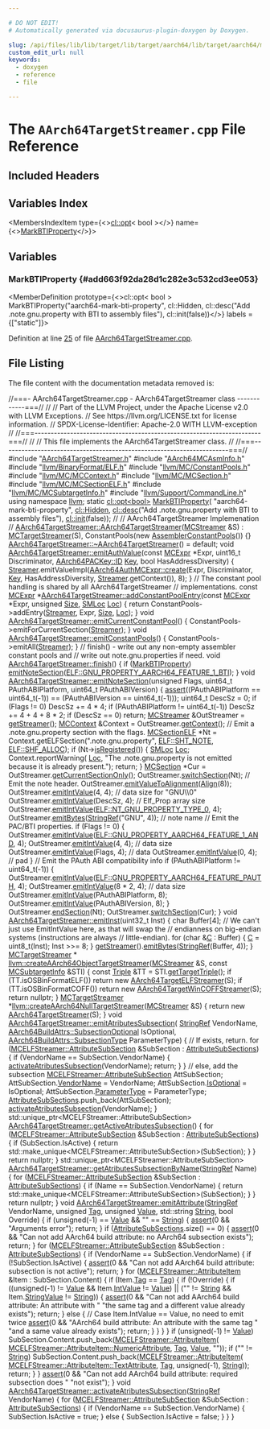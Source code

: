```yaml
---

# DO NOT EDIT!
# Automatically generated via docusaurus-plugin-doxygen by Doxygen.

slug: /api/files/lib/lib/target/lib/target/aarch64/lib/target/aarch64/mctargetdesc/aarch64targetstreamer-cpp
custom_edit_url: null
keywords:
  - doxygen
  - reference
  - file

---
```





# The `AArch64TargetStreamer.cpp` File Reference

<DoxygenPage pluginConfig={pluginConfig}>



## Included Headers

<IncludesList>
<IncludesListItem
  filePath="AArch64TargetStreamer.h"
  permalink="/docs/api/files/lib/lib/target/lib/target/aarch64/lib/target/aarch64/mctargetdesc/aarch64targetstreamer-h"
  isLocal="true" />
<IncludesListItem
  filePath="AArch64MCAsmInfo.h"
  permalink="/docs/api/files/lib/lib/target/lib/target/aarch64/lib/target/aarch64/mctargetdesc/aarch64mcasminfo-h"
  isLocal="true" />
<IncludesListItem
  filePath="llvm/BinaryFormat/ELF.h"
  permalink="/docs/api/files/include/include/llvm/include/llvm/binaryformat/elf-h"
  isLocal="true" />
<IncludesListItem
  filePath="llvm/MC/ConstantPools.h"
  permalink="/docs/api/files/include/include/llvm/include/llvm/mc/constantpools-h"
  isLocal="true" />
<IncludesListItem
  filePath="llvm/MC/MCContext.h"
  permalink="/docs/api/files/include/include/llvm/include/llvm/mc/mccontext-h"
  isLocal="true" />
<IncludesListItem
  filePath="llvm/MC/MCSection.h"
  permalink="/docs/api/files/include/include/llvm/include/llvm/mc/mcsection-h"
  isLocal="true" />
<IncludesListItem
  filePath="llvm/MC/MCSectionELF.h"
  permalink="/docs/api/files/include/include/llvm/include/llvm/mc/mcsectionelf-h"
  isLocal="true" />
<IncludesListItem
  filePath="llvm/MC/MCSubtargetInfo.h"
  permalink="/docs/api/files/include/include/llvm/include/llvm/mc/mcsubtargetinfo-h"
  isLocal="true" />
<IncludesListItem
  filePath="llvm/Support/CommandLine.h"
  permalink="/docs/api/files/include/include/llvm/include/llvm/support/commandline-h"
  isLocal="true" />
</IncludesList>

## Variables Index

<MembersIndex>

<MembersIndexItem
  type={<><a href="/docs/api/classes/llvm/cl/opt">cl::opt</a>&lt; bool &gt;</>}
  name={<><a href="#add663f92da28d1c282e3c532cd3ee053">MarkBTIProperty</a></>}>
</MembersIndexItem>

</MembersIndex>


<SectionDefinition>

## Variables

### MarkBTIProperty {#add663f92da28d1c282e3c532cd3ee053}

<MemberDefinition
  prototype={<>cl::opt&lt; bool &gt; MarkBTIProperty(&quot;aarch64-mark-bti-property&quot;, cl::Hidden, cl::desc(&quot;Add .note.gnu.property with BTI to assembly files&quot;), cl::init(false))</>}
  labels = {["static"]}>

Definition at line <a href="#l00025">25</a> of file <a href="/docs/api/files/lib/lib/target/lib/target/aarch64/lib/target/aarch64/mctargetdesc/aarch64targetstreamer-cpp">AArch64TargetStreamer.cpp</a>.
</MemberDefinition>

</SectionDefinition>

## File Listing

The file content with the documentation metadata removed is:

<ProgramListing>

<Link id="l00001" /><CodeLine lineNumber="1"><span class="doxyHighlightComment">//===- AArch64TargetStreamer.cpp - AArch64TargetStreamer class ------------===//</span></CodeLine>
<Link id="l00002" /><CodeLine lineNumber="2"><span class="doxyHighlightComment">//</span></CodeLine>
<Link id="l00003" /><CodeLine lineNumber="3"><span class="doxyHighlightComment">// Part of the LLVM Project, under the Apache License v2.0 with LLVM Exceptions.</span></CodeLine>
<Link id="l00004" /><CodeLine lineNumber="4"><span class="doxyHighlightComment">// See https://llvm.org/LICENSE.txt for license information.</span></CodeLine>
<Link id="l00005" /><CodeLine lineNumber="5"><span class="doxyHighlightComment">// SPDX-License-Identifier: Apache-2.0 WITH LLVM-exception</span></CodeLine>
<Link id="l00006" /><CodeLine lineNumber="6"><span class="doxyHighlightComment">//</span></CodeLine>
<Link id="l00007" /><CodeLine lineNumber="7"><span class="doxyHighlightComment">//===----------------------------------------------------------------------===//</span></CodeLine>
<Link id="l00008" /><CodeLine lineNumber="8"><span class="doxyHighlightComment">//</span></CodeLine>
<Link id="l00009" /><CodeLine lineNumber="9"><span class="doxyHighlightComment">// This file implements the AArch64TargetStreamer class.</span></CodeLine>
<Link id="l00010" /><CodeLine lineNumber="10"><span class="doxyHighlightComment">//</span></CodeLine>
<Link id="l00011" /><CodeLine lineNumber="11"><span class="doxyHighlightComment">//===----------------------------------------------------------------------===//</span></CodeLine>
<Link id="l00012" /><CodeLine lineNumber="12"></CodeLine>
<Link id="l00013" /><CodeLine lineNumber="13"><span class="doxyHighlightPreprocessor">#include &quot;<a href="/docs/api/files/lib/lib/target/lib/target/aarch64/lib/target/aarch64/mctargetdesc/aarch64targetstreamer-h">AArch64TargetStreamer.h</a>&quot;</span></CodeLine>
<Link id="l00014" /><CodeLine lineNumber="14"><span class="doxyHighlightPreprocessor">#include &quot;<a href="/docs/api/files/lib/lib/target/lib/target/aarch64/lib/target/aarch64/mctargetdesc/aarch64mcasminfo-h">AArch64MCAsmInfo.h</a>&quot;</span></CodeLine>
<Link id="l00015" /><CodeLine lineNumber="15"><span class="doxyHighlightPreprocessor">#include &quot;<a href="/docs/api/files/include/include/llvm/include/llvm/binaryformat/elf-h">llvm/BinaryFormat/ELF.h</a>&quot;</span></CodeLine>
<Link id="l00016" /><CodeLine lineNumber="16"><span class="doxyHighlightPreprocessor">#include &quot;<a href="/docs/api/files/include/include/llvm/include/llvm/mc/constantpools-h">llvm/MC/ConstantPools.h</a>&quot;</span></CodeLine>
<Link id="l00017" /><CodeLine lineNumber="17"><span class="doxyHighlightPreprocessor">#include &quot;<a href="/docs/api/files/include/include/llvm/include/llvm/mc/mccontext-h">llvm/MC/MCContext.h</a>&quot;</span></CodeLine>
<Link id="l00018" /><CodeLine lineNumber="18"><span class="doxyHighlightPreprocessor">#include &quot;<a href="/docs/api/files/include/include/llvm/include/llvm/mc/mcsection-h">llvm/MC/MCSection.h</a>&quot;</span></CodeLine>
<Link id="l00019" /><CodeLine lineNumber="19"><span class="doxyHighlightPreprocessor">#include &quot;<a href="/docs/api/files/include/include/llvm/include/llvm/mc/mcsectionelf-h">llvm/MC/MCSectionELF.h</a>&quot;</span></CodeLine>
<Link id="l00020" /><CodeLine lineNumber="20"><span class="doxyHighlightPreprocessor">#include &quot;<a href="/docs/api/files/include/include/llvm/include/llvm/mc/mcsubtargetinfo-h">llvm/MC/MCSubtargetInfo.h</a>&quot;</span></CodeLine>
<Link id="l00021" /><CodeLine lineNumber="21"><span class="doxyHighlightPreprocessor">#include &quot;<a href="/docs/api/files/include/include/llvm/include/llvm/support/commandline-h">llvm/Support/CommandLine.h</a>&quot;</span></CodeLine>
<Link id="l00022" /><CodeLine lineNumber="22"></CodeLine>
<Link id="l00023" /><CodeLine lineNumber="23"><span class="doxyHighlightKeyword">using namespace </span><span class="doxyHighlight"><a href="/docs/api/namespaces/llvm">llvm</a>;</span></CodeLine>
<Link id="l00024" /><CodeLine lineNumber="24"></CodeLine>
<Link id="l00025" /><CodeLine lineNumber="25" lineLink="#add663f92da28d1c282e3c532cd3ee053"><span class="doxyHighlightKeyword">static</span><span class="doxyHighlight"> <a href="/docs/api/classes/llvm/cl/opt">cl::opt&lt;bool&gt;</a> <a href="#add663f92da28d1c282e3c532cd3ee053">MarkBTIProperty</a>(</span></CodeLine>
<Link id="l00026" /><CodeLine lineNumber="26"><span class="doxyHighlight">    </span><span class="doxyHighlightStringLiteral">&quot;aarch64-mark-bti-property&quot;</span><span class="doxyHighlight">, <a href="/docs/api/namespaces/llvm/cl/#a68075925a54790e71ca790e1d4f21a40a263ac008d8d31f13ce460395fc4cf7e6">cl::Hidden</a>,</span></CodeLine>
<Link id="l00027" /><CodeLine lineNumber="27"><span class="doxyHighlight">    <a href="/docs/api/structs/llvm/cl/desc">cl::desc</a>(</span><span class="doxyHighlightStringLiteral">&quot;Add .note.gnu.property with BTI to assembly files&quot;</span><span class="doxyHighlight">),</span></CodeLine>
<Link id="l00028" /><CodeLine lineNumber="28"><span class="doxyHighlight">    <a href="/docs/api/namespaces/llvm/cl/#ac12e6a8f3a1b511f0dee2ed6de0ae806">cl::init</a>(</span><span class="doxyHighlightKeyword">false</span><span class="doxyHighlight">));</span></CodeLine>
<Link id="l00029" /><CodeLine lineNumber="29"></CodeLine>
<Link id="l00030" /><CodeLine lineNumber="30"><span class="doxyHighlightComment">//</span></CodeLine>
<Link id="l00031" /><CodeLine lineNumber="31"><span class="doxyHighlightComment">// AArch64TargetStreamer Implemenation</span></CodeLine>
<Link id="l00032" /><CodeLine lineNumber="32"><span class="doxyHighlightComment">//</span></CodeLine>
<Link id="l00033" /><CodeLine lineNumber="33" lineLink="/docs/api/classes/llvm/aarch64targetstreamer/#a268054839d0309488a8325a43a27b95c"><span class="doxyHighlight"><a href="/docs/api/classes/llvm/aarch64targetstreamer/#a268054839d0309488a8325a43a27b95c">AArch64TargetStreamer::AArch64TargetStreamer</a>(<a href="/docs/api/classes/llvm/mcstreamer">MCStreamer</a> &amp;S)</span></CodeLine>
<Link id="l00034" /><CodeLine lineNumber="34"><span class="doxyHighlight">    : <a href="/docs/api/classes/llvm/mctargetstreamer/#acfff4f9a518231ee043200a694fcbafa">MCTargetStreamer</a>(S), ConstantPools(new <a href="/docs/api/classes/llvm/assemblerconstantpools">AssemblerConstantPools</a>()) &#123;&#125;</span></CodeLine>
<Link id="l00035" /><CodeLine lineNumber="35"></CodeLine>
<Link id="l00036" /><CodeLine lineNumber="36"><span class="doxyHighlight"><a href="/docs/api/classes/llvm/aarch64targetstreamer/#a9e6e92ece240d4746c20a33600965855">AArch64TargetStreamer::~AArch64TargetStreamer</a>() = </span><span class="doxyHighlightKeywordFlow">default</span><span class="doxyHighlight">;</span></CodeLine>
<Link id="l00037" /><CodeLine lineNumber="37"></CodeLine>
<Link id="l00038" /><CodeLine lineNumber="38" lineLink="/docs/api/classes/llvm/aarch64targetstreamer/#ae2d89b3c16013b39b4d5692450196996"><span class="doxyHighlightKeywordType">void</span><span class="doxyHighlight"> <a href="/docs/api/classes/llvm/aarch64targetstreamer/#ae2d89b3c16013b39b4d5692450196996">AArch64TargetStreamer::emitAuthValue</a>(</span><span class="doxyHighlightKeyword">const</span><span class="doxyHighlight"> <a href="/docs/api/classes/llvm/mcexpr">MCExpr</a> &#42;Expr,</span></CodeLine>
<Link id="l00039" /><CodeLine lineNumber="39"><span class="doxyHighlight">                                          uint16&#95;t Discriminator,</span></CodeLine>
<Link id="l00040" /><CodeLine lineNumber="40"><span class="doxyHighlight">                                          <a href="/docs/api/namespaces/llvm/aarch64packey/#abf4394f452bde3f544999858d71e4b46">AArch64PACKey::ID</a> <a href="/docs/api/namespaces/llvm/#a98c6256d0644613c6b5b3e2ef06ef5ce">Key</a>,</span></CodeLine>
<Link id="l00041" /><CodeLine lineNumber="41"><span class="doxyHighlight">                                          </span><span class="doxyHighlightKeywordType">bool</span><span class="doxyHighlight"> HasAddressDiversity) &#123;</span></CodeLine>
<Link id="l00042" /><CodeLine lineNumber="42"><span class="doxyHighlight">  <a href="/docs/api/classes/llvm/mctargetstreamer/#ac5c639960b526c507f505f9e3ebb915d">Streamer</a>.emitValueImpl(<a href="/docs/api/classes/llvm/aarch64authmcexpr/#a59ab715efa8fa45d1299021a831eb619">AArch64AuthMCExpr::create</a>(Expr, Discriminator, <a href="/docs/api/namespaces/llvm/#a98c6256d0644613c6b5b3e2ef06ef5ce">Key</a>,</span></CodeLine>
<Link id="l00043" /><CodeLine lineNumber="43"><span class="doxyHighlight">                                                   HasAddressDiversity,</span></CodeLine>
<Link id="l00044" /><CodeLine lineNumber="44"><span class="doxyHighlight">                                                   <a href="/docs/api/classes/llvm/mctargetstreamer/#ac5c639960b526c507f505f9e3ebb915d">Streamer</a>.getContext()),</span></CodeLine>
<Link id="l00045" /><CodeLine lineNumber="45"><span class="doxyHighlight">                         8);</span></CodeLine>
<Link id="l00046" /><CodeLine lineNumber="46"><span class="doxyHighlight">&#125;</span></CodeLine>
<Link id="l00047" /><CodeLine lineNumber="47"></CodeLine>
<Link id="l00048" /><CodeLine lineNumber="48"><span class="doxyHighlightComment">// The constant pool handling is shared by all AArch64TargetStreamer</span></CodeLine>
<Link id="l00049" /><CodeLine lineNumber="49"><span class="doxyHighlightComment">// implementations.</span></CodeLine>
<Link id="l00050" /><CodeLine lineNumber="50" lineLink="/docs/api/classes/llvm/aarch64targetstreamer/#a99d6dc8a3a0d1c481a36798bc7ed6552"><span class="doxyHighlightKeyword">const</span><span class="doxyHighlight"> <a href="/docs/api/classes/llvm/mcexpr">MCExpr</a> &#42;<a href="/docs/api/classes/llvm/aarch64targetstreamer/#a99d6dc8a3a0d1c481a36798bc7ed6552">AArch64TargetStreamer::addConstantPoolEntry</a>(</span><span class="doxyHighlightKeyword">const</span><span class="doxyHighlight"> <a href="/docs/api/classes/llvm/mcexpr">MCExpr</a> &#42;Expr,</span></CodeLine>
<Link id="l00051" /><CodeLine lineNumber="51"><span class="doxyHighlight">                                                          </span><span class="doxyHighlightKeywordType">unsigned</span><span class="doxyHighlight"> <a href="/docs/api/files/lib/lib/analysis/inlineorder-cpp/#a7ee6f0cb51c3b9056199e9a0001fe8c3a6f6cb72d544962fa333e2e34ce64f719">Size</a>,</span></CodeLine>
<Link id="l00052" /><CodeLine lineNumber="52"><span class="doxyHighlight">                                                          <a href="/docs/api/classes/llvm/smloc">SMLoc</a> <a href="/docs/api/namespaces/llvm/loc">Loc</a>) &#123;</span></CodeLine>
<Link id="l00053" /><CodeLine lineNumber="53"><span class="doxyHighlight">  </span><span class="doxyHighlightKeywordFlow">return</span><span class="doxyHighlight"> ConstantPools-&gt;addEntry(<a href="/docs/api/classes/llvm/mctargetstreamer/#ac5c639960b526c507f505f9e3ebb915d">Streamer</a>, Expr, <a href="/docs/api/files/lib/lib/analysis/inlineorder-cpp/#a7ee6f0cb51c3b9056199e9a0001fe8c3a6f6cb72d544962fa333e2e34ce64f719">Size</a>, <a href="/docs/api/namespaces/llvm/loc">Loc</a>);</span></CodeLine>
<Link id="l00054" /><CodeLine lineNumber="54"><span class="doxyHighlight">&#125;</span></CodeLine>
<Link id="l00055" /><CodeLine lineNumber="55"></CodeLine>
<Link id="l00056" /><CodeLine lineNumber="56" lineLink="/docs/api/classes/llvm/aarch64targetstreamer/#af7ff9c1ada025ebbd4fff2595a7a1ef4"><span class="doxyHighlightKeywordType">void</span><span class="doxyHighlight"> <a href="/docs/api/classes/llvm/aarch64targetstreamer/#af7ff9c1ada025ebbd4fff2595a7a1ef4">AArch64TargetStreamer::emitCurrentConstantPool</a>() &#123;</span></CodeLine>
<Link id="l00057" /><CodeLine lineNumber="57"><span class="doxyHighlight">  ConstantPools-&gt;emitForCurrentSection(<a href="/docs/api/classes/llvm/mctargetstreamer/#ac5c639960b526c507f505f9e3ebb915d">Streamer</a>);</span></CodeLine>
<Link id="l00058" /><CodeLine lineNumber="58"><span class="doxyHighlight">&#125;</span></CodeLine>
<Link id="l00059" /><CodeLine lineNumber="59"></CodeLine>
<Link id="l00060" /><CodeLine lineNumber="60" lineLink="/docs/api/classes/llvm/aarch64targetstreamer/#a8e54539d02702690bae11cf481681d23"><span class="doxyHighlightKeywordType">void</span><span class="doxyHighlight"> <a href="/docs/api/classes/llvm/aarch64targetstreamer/#a8e54539d02702690bae11cf481681d23">AArch64TargetStreamer::emitConstantPools</a>() &#123;</span></CodeLine>
<Link id="l00061" /><CodeLine lineNumber="61"><span class="doxyHighlight">  ConstantPools-&gt;emitAll(<a href="/docs/api/classes/llvm/mctargetstreamer/#ac5c639960b526c507f505f9e3ebb915d">Streamer</a>);</span></CodeLine>
<Link id="l00062" /><CodeLine lineNumber="62"><span class="doxyHighlight">&#125;</span></CodeLine>
<Link id="l00063" /><CodeLine lineNumber="63"></CodeLine>
<Link id="l00064" /><CodeLine lineNumber="64"><span class="doxyHighlightComment">// finish() - write out any non-empty assembler constant pools and</span></CodeLine>
<Link id="l00065" /><CodeLine lineNumber="65"><span class="doxyHighlightComment">//   write out note.gnu.properties if need.</span></CodeLine>
<Link id="l00066" /><CodeLine lineNumber="66" lineLink="/docs/api/classes/llvm/aarch64targetstreamer/#a72136084e4e099303531867db0abf611"><span class="doxyHighlightKeywordType">void</span><span class="doxyHighlight"> <a href="/docs/api/classes/llvm/aarch64targetstreamer/#a72136084e4e099303531867db0abf611">AArch64TargetStreamer::finish</a>() &#123;</span></CodeLine>
<Link id="l00067" /><CodeLine lineNumber="67"><span class="doxyHighlight">  </span><span class="doxyHighlightKeywordFlow">if</span><span class="doxyHighlight"> (<a href="#add663f92da28d1c282e3c532cd3ee053">MarkBTIProperty</a>)</span></CodeLine>
<Link id="l00068" /><CodeLine lineNumber="68"><span class="doxyHighlight">    <a href="/docs/api/classes/llvm/aarch64targetstreamer/#ad8a1ae695b98f49601a5986f612da526">emitNoteSection</a>(<a href="/docs/api/namespaces/llvm/elf/#ad7c1a423dcb8902227d283ae557d796daaee4b4612443a368a6cde0ce5290e63e">ELF::GNU&#95;PROPERTY&#95;AARCH64&#95;FEATURE&#95;1&#95;BTI</a>);</span></CodeLine>
<Link id="l00069" /><CodeLine lineNumber="69"><span class="doxyHighlight">&#125;</span></CodeLine>
<Link id="l00070" /><CodeLine lineNumber="70"></CodeLine>
<Link id="l00071" /><CodeLine lineNumber="71" lineLink="/docs/api/classes/llvm/aarch64targetstreamer/#ad8a1ae695b98f49601a5986f612da526"><span class="doxyHighlightKeywordType">void</span><span class="doxyHighlight"> <a href="/docs/api/classes/llvm/aarch64targetstreamer/#ad8a1ae695b98f49601a5986f612da526">AArch64TargetStreamer::emitNoteSection</a>(</span><span class="doxyHighlightKeywordType">unsigned</span><span class="doxyHighlight"> Flags,</span></CodeLine>
<Link id="l00072" /><CodeLine lineNumber="72"><span class="doxyHighlight">                                            uint64&#95;t PAuthABIPlatform,</span></CodeLine>
<Link id="l00073" /><CodeLine lineNumber="73"><span class="doxyHighlight">                                            uint64&#95;t PAuthABIVersion) &#123;</span></CodeLine>
<Link id="l00074" /><CodeLine lineNumber="74"><span class="doxyHighlight">  <a href="/docs/api/files/lib/lib/target/lib/target/amdgpu/silowercontrolflow-cpp/#a4868c5d81c5ccc98c47aeab6244346a0">assert</a>((PAuthABIPlatform == uint64&#95;t(-1)) ==</span></CodeLine>
<Link id="l00075" /><CodeLine lineNumber="75"><span class="doxyHighlight">         (PAuthABIVersion == uint64&#95;t(-1)));</span></CodeLine>
<Link id="l00076" /><CodeLine lineNumber="76"><span class="doxyHighlight">  uint64&#95;t DescSz = 0;</span></CodeLine>
<Link id="l00077" /><CodeLine lineNumber="77"><span class="doxyHighlight">  </span><span class="doxyHighlightKeywordFlow">if</span><span class="doxyHighlight"> (Flags != 0)</span></CodeLine>
<Link id="l00078" /><CodeLine lineNumber="78"><span class="doxyHighlight">    DescSz += 4 &#42; 4;</span></CodeLine>
<Link id="l00079" /><CodeLine lineNumber="79"><span class="doxyHighlight">  </span><span class="doxyHighlightKeywordFlow">if</span><span class="doxyHighlight"> (PAuthABIPlatform != uint64&#95;t(-1))</span></CodeLine>
<Link id="l00080" /><CodeLine lineNumber="80"><span class="doxyHighlight">    DescSz += 4 + 4 + 8 &#42; 2;</span></CodeLine>
<Link id="l00081" /><CodeLine lineNumber="81"><span class="doxyHighlight">  </span><span class="doxyHighlightKeywordFlow">if</span><span class="doxyHighlight"> (DescSz == 0)</span></CodeLine>
<Link id="l00082" /><CodeLine lineNumber="82"><span class="doxyHighlight">    </span><span class="doxyHighlightKeywordFlow">return</span><span class="doxyHighlight">;</span></CodeLine>
<Link id="l00083" /><CodeLine lineNumber="83"></CodeLine>
<Link id="l00084" /><CodeLine lineNumber="84"><span class="doxyHighlight">  <a href="/docs/api/classes/llvm/mcstreamer">MCStreamer</a> &amp;OutStreamer = <a href="/docs/api/classes/llvm/mctargetstreamer/#aae0550266742eb14bea527b1e6f6300a">getStreamer</a>();</span></CodeLine>
<Link id="l00085" /><CodeLine lineNumber="85"><span class="doxyHighlight">  <a href="/docs/api/classes/llvm/mccontext">MCContext</a> &amp;Context = OutStreamer.<a href="/docs/api/classes/llvm/mcstreamer/#a61c979932b890df773ce75013b76708b">getContext</a>();</span></CodeLine>
<Link id="l00086" /><CodeLine lineNumber="86"><span class="doxyHighlight">  </span><span class="doxyHighlightComment">// Emit a .note.gnu.property section with the flags.</span></CodeLine>
<Link id="l00087" /><CodeLine lineNumber="87"><span class="doxyHighlight">  <a href="/docs/api/classes/llvm/mcsectionelf">MCSectionELF</a> &#42;Nt = Context.getELFSection(</span><span class="doxyHighlightStringLiteral">&quot;.note.gnu.property&quot;</span><span class="doxyHighlight">, <a href="/docs/api/namespaces/llvm/elf/#ab23570002b1ab10a685e8f349da3ddbcad8d748e7ddd6a4fa31b32710bdd5aae2">ELF::SHT&#95;NOTE</a>,</span></CodeLine>
<Link id="l00088" /><CodeLine lineNumber="88"><span class="doxyHighlight">                                           <a href="/docs/api/namespaces/llvm/elf/#a5def04786ab543821414e3d5f609e015a5da6bc7c194a345891a15fa856f0ec7c">ELF::SHF&#95;ALLOC</a>);</span></CodeLine>
<Link id="l00089" /><CodeLine lineNumber="89"><span class="doxyHighlight">  </span><span class="doxyHighlightKeywordFlow">if</span><span class="doxyHighlight"> (Nt-&gt;<a href="/docs/api/classes/llvm/mcsection/#a5db3ab7dc50b1dd4b70bf8a9ee4ed00c">isRegistered</a>()) &#123;</span></CodeLine>
<Link id="l00090" /><CodeLine lineNumber="90"><span class="doxyHighlight">    <a href="/docs/api/classes/llvm/smloc">SMLoc</a> <a href="/docs/api/namespaces/llvm/loc">Loc</a>;</span></CodeLine>
<Link id="l00091" /><CodeLine lineNumber="91"><span class="doxyHighlight">    Context.reportWarning(</span></CodeLine>
<Link id="l00092" /><CodeLine lineNumber="92"><span class="doxyHighlight">        <a href="/docs/api/namespaces/llvm/loc">Loc</a>,</span></CodeLine>
<Link id="l00093" /><CodeLine lineNumber="93"><span class="doxyHighlight">        </span><span class="doxyHighlightStringLiteral">&quot;The .note.gnu.property is not emitted because it is already present.&quot;</span><span class="doxyHighlight">);</span></CodeLine>
<Link id="l00094" /><CodeLine lineNumber="94"><span class="doxyHighlight">    </span><span class="doxyHighlightKeywordFlow">return</span><span class="doxyHighlight">;</span></CodeLine>
<Link id="l00095" /><CodeLine lineNumber="95"><span class="doxyHighlight">  &#125;</span></CodeLine>
<Link id="l00096" /><CodeLine lineNumber="96"><span class="doxyHighlight">  <a href="/docs/api/classes/llvm/mcsection">MCSection</a> &#42;Cur = OutStreamer.<a href="/docs/api/classes/llvm/mcstreamer/#ae1b3cf074436ef5b527071540e13bd58">getCurrentSectionOnly</a>();</span></CodeLine>
<Link id="l00097" /><CodeLine lineNumber="97"><span class="doxyHighlight">  OutStreamer.<a href="/docs/api/classes/llvm/mcstreamer/#ac4f84451dc4abc997c960d484953b1d2">switchSection</a>(Nt);</span></CodeLine>
<Link id="l00098" /><CodeLine lineNumber="98"></CodeLine>
<Link id="l00099" /><CodeLine lineNumber="99"><span class="doxyHighlight">  </span><span class="doxyHighlightComment">// Emit the note header.</span></CodeLine>
<Link id="l00100" /><CodeLine lineNumber="100"><span class="doxyHighlight">  OutStreamer.<a href="/docs/api/classes/llvm/mcstreamer/#a9488c32df3cb8819f6a07f8c88d72c66">emitValueToAlignment</a>(<a href="/docs/api/structs/llvm/align">Align</a>(8));</span></CodeLine>
<Link id="l00101" /><CodeLine lineNumber="101"><span class="doxyHighlight">  OutStreamer.<a href="/docs/api/classes/llvm/mcstreamer/#a971830cc1546210be8cc86fa568be8d0">emitIntValue</a>(4, 4);     </span><span class="doxyHighlightComment">// data size for &quot;GNU\\0&quot;</span></CodeLine>
<Link id="l00102" /><CodeLine lineNumber="102"><span class="doxyHighlight">  OutStreamer.<a href="/docs/api/classes/llvm/mcstreamer/#a971830cc1546210be8cc86fa568be8d0">emitIntValue</a>(DescSz, 4); </span><span class="doxyHighlightComment">// Elf&#95;Prop array size</span></CodeLine>
<Link id="l00103" /><CodeLine lineNumber="103"><span class="doxyHighlight">  OutStreamer.<a href="/docs/api/classes/llvm/mcstreamer/#a971830cc1546210be8cc86fa568be8d0">emitIntValue</a>(<a href="/docs/api/namespaces/llvm/elf/#a79320031de0b079ee540d7803af8ff07ab6b1424831651d4a833cec7bf0808665">ELF::NT&#95;GNU&#95;PROPERTY&#95;TYPE&#95;0</a>, 4);</span></CodeLine>
<Link id="l00104" /><CodeLine lineNumber="104"><span class="doxyHighlight">  OutStreamer.<a href="/docs/api/classes/llvm/mcstreamer/#af94e84eca402017c9ce57b7b4c4104e3">emitBytes</a>(<a href="/docs/api/classes/llvm/stringref">StringRef</a>(</span><span class="doxyHighlightStringLiteral">&quot;GNU&quot;</span><span class="doxyHighlight">, 4)); </span><span class="doxyHighlightComment">// note name</span></CodeLine>
<Link id="l00105" /><CodeLine lineNumber="105"></CodeLine>
<Link id="l00106" /><CodeLine lineNumber="106"><span class="doxyHighlight">  </span><span class="doxyHighlightComment">// Emit the PAC/BTI properties.</span></CodeLine>
<Link id="l00107" /><CodeLine lineNumber="107"><span class="doxyHighlight">  </span><span class="doxyHighlightKeywordFlow">if</span><span class="doxyHighlight"> (Flags != 0) &#123;</span></CodeLine>
<Link id="l00108" /><CodeLine lineNumber="108"><span class="doxyHighlight">    OutStreamer.<a href="/docs/api/classes/llvm/mcstreamer/#a971830cc1546210be8cc86fa568be8d0">emitIntValue</a>(<a href="/docs/api/namespaces/llvm/elf/#a857f62b5bf59e2cca47aa610e129ff91afb634750dd52fc551e8513cc498c59c9">ELF::GNU&#95;PROPERTY&#95;AARCH64&#95;FEATURE&#95;1&#95;AND</a>, 4);</span></CodeLine>
<Link id="l00109" /><CodeLine lineNumber="109"><span class="doxyHighlight">    OutStreamer.<a href="/docs/api/classes/llvm/mcstreamer/#a971830cc1546210be8cc86fa568be8d0">emitIntValue</a>(4, 4);     </span><span class="doxyHighlightComment">// data size</span></CodeLine>
<Link id="l00110" /><CodeLine lineNumber="110"><span class="doxyHighlight">    OutStreamer.<a href="/docs/api/classes/llvm/mcstreamer/#a971830cc1546210be8cc86fa568be8d0">emitIntValue</a>(Flags, 4); </span><span class="doxyHighlightComment">// data</span></CodeLine>
<Link id="l00111" /><CodeLine lineNumber="111"><span class="doxyHighlight">    OutStreamer.<a href="/docs/api/classes/llvm/mcstreamer/#a971830cc1546210be8cc86fa568be8d0">emitIntValue</a>(0, 4);     </span><span class="doxyHighlightComment">// pad</span></CodeLine>
<Link id="l00112" /><CodeLine lineNumber="112"><span class="doxyHighlight">  &#125;</span></CodeLine>
<Link id="l00113" /><CodeLine lineNumber="113"></CodeLine>
<Link id="l00114" /><CodeLine lineNumber="114"><span class="doxyHighlight">  </span><span class="doxyHighlightComment">// Emit the PAuth ABI compatibility info</span></CodeLine>
<Link id="l00115" /><CodeLine lineNumber="115"><span class="doxyHighlight">  </span><span class="doxyHighlightKeywordFlow">if</span><span class="doxyHighlight"> (PAuthABIPlatform != uint64&#95;t(-1)) &#123;</span></CodeLine>
<Link id="l00116" /><CodeLine lineNumber="116"><span class="doxyHighlight">    OutStreamer.<a href="/docs/api/classes/llvm/mcstreamer/#a971830cc1546210be8cc86fa568be8d0">emitIntValue</a>(<a href="/docs/api/namespaces/llvm/elf/#a857f62b5bf59e2cca47aa610e129ff91ac8965e6af9e6b6136dd6928505d4f3b7">ELF::GNU&#95;PROPERTY&#95;AARCH64&#95;FEATURE&#95;PAUTH</a>, 4);</span></CodeLine>
<Link id="l00117" /><CodeLine lineNumber="117"><span class="doxyHighlight">    OutStreamer.<a href="/docs/api/classes/llvm/mcstreamer/#a971830cc1546210be8cc86fa568be8d0">emitIntValue</a>(8 &#42; 2, 4); </span><span class="doxyHighlightComment">// data size</span></CodeLine>
<Link id="l00118" /><CodeLine lineNumber="118"><span class="doxyHighlight">    OutStreamer.<a href="/docs/api/classes/llvm/mcstreamer/#a971830cc1546210be8cc86fa568be8d0">emitIntValue</a>(PAuthABIPlatform, 8);</span></CodeLine>
<Link id="l00119" /><CodeLine lineNumber="119"><span class="doxyHighlight">    OutStreamer.<a href="/docs/api/classes/llvm/mcstreamer/#a971830cc1546210be8cc86fa568be8d0">emitIntValue</a>(PAuthABIVersion, 8);</span></CodeLine>
<Link id="l00120" /><CodeLine lineNumber="120"><span class="doxyHighlight">  &#125;</span></CodeLine>
<Link id="l00121" /><CodeLine lineNumber="121"></CodeLine>
<Link id="l00122" /><CodeLine lineNumber="122"><span class="doxyHighlight">  OutStreamer.<a href="/docs/api/classes/llvm/mcstreamer/#ac4c7cbce4c016b12020711970ace1128">endSection</a>(Nt);</span></CodeLine>
<Link id="l00123" /><CodeLine lineNumber="123"><span class="doxyHighlight">  OutStreamer.<a href="/docs/api/classes/llvm/mcstreamer/#ac4f84451dc4abc997c960d484953b1d2">switchSection</a>(Cur);</span></CodeLine>
<Link id="l00124" /><CodeLine lineNumber="124"><span class="doxyHighlight">&#125;</span></CodeLine>
<Link id="l00125" /><CodeLine lineNumber="125"></CodeLine>
<Link id="l00126" /><CodeLine lineNumber="126" lineLink="/docs/api/classes/llvm/aarch64targetstreamer/#afa871ee1214ea70bc23abaca212b3ab7"><span class="doxyHighlightKeywordType">void</span><span class="doxyHighlight"> <a href="/docs/api/classes/llvm/aarch64targetstreamer/#afa871ee1214ea70bc23abaca212b3ab7">AArch64TargetStreamer::emitInst</a>(uint32&#95;t Inst) &#123;</span></CodeLine>
<Link id="l00127" /><CodeLine lineNumber="127"><span class="doxyHighlight">  </span><span class="doxyHighlightKeywordType">char</span><span class="doxyHighlight"> Buffer&#91;4&#93;;</span></CodeLine>
<Link id="l00128" /><CodeLine lineNumber="128"></CodeLine>
<Link id="l00129" /><CodeLine lineNumber="129"><span class="doxyHighlight">  </span><span class="doxyHighlightComment">// We can&#39;t just use EmitIntValue here, as that will swap the</span></CodeLine>
<Link id="l00130" /><CodeLine lineNumber="130"><span class="doxyHighlight">  </span><span class="doxyHighlightComment">// endianness on big-endian systems (instructions are always</span></CodeLine>
<Link id="l00131" /><CodeLine lineNumber="131"><span class="doxyHighlight">  </span><span class="doxyHighlightComment">// little-endian).</span></CodeLine>
<Link id="l00132" /><CodeLine lineNumber="132"><span class="doxyHighlight">  </span><span class="doxyHighlightKeywordFlow">for</span><span class="doxyHighlight"> (</span><span class="doxyHighlightKeywordType">char</span><span class="doxyHighlight"> &amp;<a href="/docs/api/namespaces/llvm/callingconv/#ac6aa1387c4375260e2468eb5a77fdb4cafd841a49aec1539bc88abc8ff9e170fb">C</a> : Buffer) &#123;</span></CodeLine>
<Link id="l00133" /><CodeLine lineNumber="133"><span class="doxyHighlight">    <a href="/docs/api/namespaces/llvm/callingconv/#ac6aa1387c4375260e2468eb5a77fdb4cafd841a49aec1539bc88abc8ff9e170fb">C</a> = uint8&#95;t(Inst);</span></CodeLine>
<Link id="l00134" /><CodeLine lineNumber="134"><span class="doxyHighlight">    Inst &gt;&gt;= 8;</span></CodeLine>
<Link id="l00135" /><CodeLine lineNumber="135"><span class="doxyHighlight">  &#125;</span></CodeLine>
<Link id="l00136" /><CodeLine lineNumber="136"></CodeLine>
<Link id="l00137" /><CodeLine lineNumber="137"><span class="doxyHighlight">  <a href="/docs/api/classes/llvm/mctargetstreamer/#aae0550266742eb14bea527b1e6f6300a">getStreamer</a>().<a href="/docs/api/classes/llvm/mcstreamer/#af94e84eca402017c9ce57b7b4c4104e3">emitBytes</a>(<a href="/docs/api/classes/llvm/stringref">StringRef</a>(Buffer, 4));</span></CodeLine>
<Link id="l00138" /><CodeLine lineNumber="138"><span class="doxyHighlight">&#125;</span></CodeLine>
<Link id="l00139" /><CodeLine lineNumber="139"></CodeLine>
<Link id="l00140" /><CodeLine lineNumber="140"><span class="doxyHighlight"><a href="/docs/api/classes/llvm/mctargetstreamer">MCTargetStreamer</a> &#42;</span></CodeLine>
<Link id="l00141" /><CodeLine lineNumber="141" lineLink="/docs/api/namespaces/llvm/#af2532a17ecee4a1e1ad34b08fbebee2c"><span class="doxyHighlight"><a href="/docs/api/namespaces/llvm/#af2532a17ecee4a1e1ad34b08fbebee2c">llvm::createAArch64ObjectTargetStreamer</a>(<a href="/docs/api/classes/llvm/mcstreamer">MCStreamer</a> &amp;S,</span></CodeLine>
<Link id="l00142" /><CodeLine lineNumber="142"><span class="doxyHighlight">                                        </span><span class="doxyHighlightKeyword">const</span><span class="doxyHighlight"> <a href="/docs/api/classes/llvm/mcsubtargetinfo">MCSubtargetInfo</a> &amp;STI) &#123;</span></CodeLine>
<Link id="l00143" /><CodeLine lineNumber="143"><span class="doxyHighlight">  </span><span class="doxyHighlightKeyword">const</span><span class="doxyHighlight"> <a href="/docs/api/classes/llvm/triple">Triple</a> &amp;TT = STI.<a href="/docs/api/classes/llvm/mcsubtargetinfo/#a1ef6ef4ff039e873e9f66e21e3e55e26">getTargetTriple</a>();</span></CodeLine>
<Link id="l00144" /><CodeLine lineNumber="144"><span class="doxyHighlight">  </span><span class="doxyHighlightKeywordFlow">if</span><span class="doxyHighlight"> (TT.isOSBinFormatELF())</span></CodeLine>
<Link id="l00145" /><CodeLine lineNumber="145"><span class="doxyHighlight">    </span><span class="doxyHighlightKeywordFlow">return</span><span class="doxyHighlight"> </span><span class="doxyHighlightKeyword">new</span><span class="doxyHighlight"> <a href="/docs/api/classes/llvm/aarch64targetelfstreamer">AArch64TargetELFStreamer</a>(S);</span></CodeLine>
<Link id="l00146" /><CodeLine lineNumber="146"><span class="doxyHighlight">  </span><span class="doxyHighlightKeywordFlow">if</span><span class="doxyHighlight"> (TT.isOSBinFormatCOFF())</span></CodeLine>
<Link id="l00147" /><CodeLine lineNumber="147"><span class="doxyHighlight">    </span><span class="doxyHighlightKeywordFlow">return</span><span class="doxyHighlight"> </span><span class="doxyHighlightKeyword">new</span><span class="doxyHighlight"> <a href="/docs/api/classes/llvm/aarch64targetwincoffstreamer">AArch64TargetWinCOFFStreamer</a>(S);</span></CodeLine>
<Link id="l00148" /><CodeLine lineNumber="148"><span class="doxyHighlight">  </span><span class="doxyHighlightKeywordFlow">return</span><span class="doxyHighlight"> </span><span class="doxyHighlightKeyword">nullptr</span><span class="doxyHighlight">;</span></CodeLine>
<Link id="l00149" /><CodeLine lineNumber="149"><span class="doxyHighlight">&#125;</span></CodeLine>
<Link id="l00150" /><CodeLine lineNumber="150"></CodeLine>
<Link id="l00151" /><CodeLine lineNumber="151" lineLink="/docs/api/namespaces/llvm/#a5ecd04b2aeaeb042db71e53a35b33fca"><span class="doxyHighlight"><a href="/docs/api/classes/llvm/mctargetstreamer">MCTargetStreamer</a> &#42;<a href="/docs/api/namespaces/llvm/#a5ecd04b2aeaeb042db71e53a35b33fca">llvm::createAArch64NullTargetStreamer</a>(<a href="/docs/api/classes/llvm/mcstreamer">MCStreamer</a> &amp;S) &#123;</span></CodeLine>
<Link id="l00152" /><CodeLine lineNumber="152"><span class="doxyHighlight">  </span><span class="doxyHighlightKeywordFlow">return</span><span class="doxyHighlight"> </span><span class="doxyHighlightKeyword">new</span><span class="doxyHighlight"> <a href="/docs/api/classes/llvm/aarch64targetstreamer">AArch64TargetStreamer</a>(S);</span></CodeLine>
<Link id="l00153" /><CodeLine lineNumber="153"><span class="doxyHighlight">&#125;</span></CodeLine>
<Link id="l00154" /><CodeLine lineNumber="154"></CodeLine>
<Link id="l00155" /><CodeLine lineNumber="155" lineLink="/docs/api/classes/llvm/aarch64targetstreamer/#a1b052670a8e9d827535baa7fbddf87de"><span class="doxyHighlightKeywordType">void</span><span class="doxyHighlight"> <a href="/docs/api/classes/llvm/aarch64targetstreamer/#a1b052670a8e9d827535baa7fbddf87de">AArch64TargetStreamer::emitAtributesSubsection</a>(</span></CodeLine>
<Link id="l00156" /><CodeLine lineNumber="156"><span class="doxyHighlight">    <a href="/docs/api/classes/llvm/stringref">StringRef</a> VendorName, <a href="/docs/api/namespaces/llvm/aarch64buildattrs/#aed8b1a71c71c0448f7abc8a6ee32c95c">AArch64BuildAttrs::SubsectionOptional</a> IsOptional,</span></CodeLine>
<Link id="l00157" /><CodeLine lineNumber="157"><span class="doxyHighlight">    <a href="/docs/api/namespaces/llvm/aarch64buildattrs/#ad81567845cc9fba4339ba1a69712f211">AArch64BuildAttrs::SubsectionType</a> ParameterType) &#123;</span></CodeLine>
<Link id="l00158" /><CodeLine lineNumber="158"></CodeLine>
<Link id="l00159" /><CodeLine lineNumber="159"><span class="doxyHighlight">  </span><span class="doxyHighlightComment">// If exists, return.</span></CodeLine>
<Link id="l00160" /><CodeLine lineNumber="160"><span class="doxyHighlight">  </span><span class="doxyHighlightKeywordFlow">for</span><span class="doxyHighlight"> (<a href="/docs/api/structs/llvm/mcelfstreamer/attributesubsection">MCELFStreamer::AttributeSubSection</a> &amp;SubSection : <a href="/docs/api/classes/llvm/aarch64targetstreamer/#ac3069ceec8e6efcf9054fe0b66979b13">AttributeSubSections</a>) &#123;</span></CodeLine>
<Link id="l00161" /><CodeLine lineNumber="161"><span class="doxyHighlight">    </span><span class="doxyHighlightKeywordFlow">if</span><span class="doxyHighlight"> (VendorName == SubSection.VendorName) &#123;</span></CodeLine>
<Link id="l00162" /><CodeLine lineNumber="162"><span class="doxyHighlight">      <a href="/docs/api/classes/llvm/aarch64targetstreamer/#a852da465a1514d03c48d66d8df04eedd">activateAtributesSubsection</a>(VendorName);</span></CodeLine>
<Link id="l00163" /><CodeLine lineNumber="163"><span class="doxyHighlight">      </span><span class="doxyHighlightKeywordFlow">return</span><span class="doxyHighlight">;</span></CodeLine>
<Link id="l00164" /><CodeLine lineNumber="164"><span class="doxyHighlight">    &#125;</span></CodeLine>
<Link id="l00165" /><CodeLine lineNumber="165"><span class="doxyHighlight">  &#125;</span></CodeLine>
<Link id="l00166" /><CodeLine lineNumber="166"><span class="doxyHighlight">  </span><span class="doxyHighlightComment">// else, add the subsection</span></CodeLine>
<Link id="l00167" /><CodeLine lineNumber="167"><span class="doxyHighlight">  <a href="/docs/api/structs/llvm/mcelfstreamer/attributesubsection">MCELFStreamer::AttributeSubSection</a> AttSubSection;</span></CodeLine>
<Link id="l00168" /><CodeLine lineNumber="168"><span class="doxyHighlight">  AttSubSection.<a href="/docs/api/structs/llvm/mcelfstreamer/attributesubsection/#a2118f37569df69583ac9e75e54f758fa">VendorName</a> = VendorName;</span></CodeLine>
<Link id="l00169" /><CodeLine lineNumber="169"><span class="doxyHighlight">  AttSubSection.<a href="/docs/api/structs/llvm/mcelfstreamer/attributesubsection/#ab0837ee516f2902c4db62be54e000eb6">IsOptional</a> = IsOptional;</span></CodeLine>
<Link id="l00170" /><CodeLine lineNumber="170"><span class="doxyHighlight">  AttSubSection.<a href="/docs/api/structs/llvm/mcelfstreamer/attributesubsection/#a9f8dc89f2422877eab31a4d1e41f636b">ParameterType</a> = ParameterType;</span></CodeLine>
<Link id="l00171" /><CodeLine lineNumber="171"><span class="doxyHighlight">  <a href="/docs/api/classes/llvm/aarch64targetstreamer/#ac3069ceec8e6efcf9054fe0b66979b13">AttributeSubSections</a>.push&#95;back(AttSubSection);</span></CodeLine>
<Link id="l00172" /><CodeLine lineNumber="172"><span class="doxyHighlight">  <a href="/docs/api/classes/llvm/aarch64targetstreamer/#a852da465a1514d03c48d66d8df04eedd">activateAtributesSubsection</a>(VendorName);</span></CodeLine>
<Link id="l00173" /><CodeLine lineNumber="173"><span class="doxyHighlight">&#125;</span></CodeLine>
<Link id="l00174" /><CodeLine lineNumber="174"></CodeLine>
<Link id="l00175" /><CodeLine lineNumber="175"><span class="doxyHighlight">std::unique&#95;ptr&lt;MCELFStreamer::AttributeSubSection&gt;</span></CodeLine>
<Link id="l00176" /><CodeLine lineNumber="176" lineLink="/docs/api/classes/llvm/aarch64targetstreamer/#ad3da00a8475d7029883989a2e2c687d9"><span class="doxyHighlight"><a href="/docs/api/classes/llvm/aarch64targetstreamer/#ad3da00a8475d7029883989a2e2c687d9">AArch64TargetStreamer::getActiveAtributesSubsection</a>() &#123;</span></CodeLine>
<Link id="l00177" /><CodeLine lineNumber="177"><span class="doxyHighlight">  </span><span class="doxyHighlightKeywordFlow">for</span><span class="doxyHighlight"> (<a href="/docs/api/structs/llvm/mcelfstreamer/attributesubsection">MCELFStreamer::AttributeSubSection</a> &amp;SubSection : <a href="/docs/api/classes/llvm/aarch64targetstreamer/#ac3069ceec8e6efcf9054fe0b66979b13">AttributeSubSections</a>) &#123;</span></CodeLine>
<Link id="l00178" /><CodeLine lineNumber="178"><span class="doxyHighlight">    </span><span class="doxyHighlightKeywordFlow">if</span><span class="doxyHighlight"> (SubSection.IsActive) &#123;</span></CodeLine>
<Link id="l00179" /><CodeLine lineNumber="179"><span class="doxyHighlight">      </span><span class="doxyHighlightKeywordFlow">return</span><span class="doxyHighlight"> std::make&#95;unique&lt;MCELFStreamer::AttributeSubSection&gt;(SubSection);</span></CodeLine>
<Link id="l00180" /><CodeLine lineNumber="180"><span class="doxyHighlight">    &#125;</span></CodeLine>
<Link id="l00181" /><CodeLine lineNumber="181"><span class="doxyHighlight">  &#125;</span></CodeLine>
<Link id="l00182" /><CodeLine lineNumber="182"><span class="doxyHighlight">  </span><span class="doxyHighlightKeywordFlow">return</span><span class="doxyHighlight"> </span><span class="doxyHighlightKeyword">nullptr</span><span class="doxyHighlight">;</span></CodeLine>
<Link id="l00183" /><CodeLine lineNumber="183"><span class="doxyHighlight">&#125;</span></CodeLine>
<Link id="l00184" /><CodeLine lineNumber="184"></CodeLine>
<Link id="l00185" /><CodeLine lineNumber="185"><span class="doxyHighlight">std::unique&#95;ptr&lt;MCELFStreamer::AttributeSubSection&gt;</span></CodeLine>
<Link id="l00186" /><CodeLine lineNumber="186" lineLink="/docs/api/classes/llvm/aarch64targetstreamer/#af5bb404d212ce6e321ef069e152e1013"><span class="doxyHighlight"><a href="/docs/api/classes/llvm/aarch64targetstreamer/#af5bb404d212ce6e321ef069e152e1013">AArch64TargetStreamer::getAtributesSubsectionByName</a>(<a href="/docs/api/classes/llvm/stringref">StringRef</a> Name) &#123;</span></CodeLine>
<Link id="l00187" /><CodeLine lineNumber="187"><span class="doxyHighlight">  </span><span class="doxyHighlightKeywordFlow">for</span><span class="doxyHighlight"> (<a href="/docs/api/structs/llvm/mcelfstreamer/attributesubsection">MCELFStreamer::AttributeSubSection</a> &amp;SubSection : <a href="/docs/api/classes/llvm/aarch64targetstreamer/#ac3069ceec8e6efcf9054fe0b66979b13">AttributeSubSections</a>) &#123;</span></CodeLine>
<Link id="l00188" /><CodeLine lineNumber="188"><span class="doxyHighlight">    </span><span class="doxyHighlightKeywordFlow">if</span><span class="doxyHighlight"> (Name == SubSection.VendorName) &#123;</span></CodeLine>
<Link id="l00189" /><CodeLine lineNumber="189"><span class="doxyHighlight">      </span><span class="doxyHighlightKeywordFlow">return</span><span class="doxyHighlight"> std::make&#95;unique&lt;MCELFStreamer::AttributeSubSection&gt;(SubSection);</span></CodeLine>
<Link id="l00190" /><CodeLine lineNumber="190"><span class="doxyHighlight">    &#125;</span></CodeLine>
<Link id="l00191" /><CodeLine lineNumber="191"><span class="doxyHighlight">  &#125;</span></CodeLine>
<Link id="l00192" /><CodeLine lineNumber="192"><span class="doxyHighlight">  </span><span class="doxyHighlightKeywordFlow">return</span><span class="doxyHighlight"> </span><span class="doxyHighlightKeyword">nullptr</span><span class="doxyHighlight">;</span></CodeLine>
<Link id="l00193" /><CodeLine lineNumber="193"><span class="doxyHighlight">&#125;</span></CodeLine>
<Link id="l00194" /><CodeLine lineNumber="194"></CodeLine>
<Link id="l00195" /><CodeLine lineNumber="195" lineLink="/docs/api/classes/llvm/aarch64targetstreamer/#a9781e70abbf0d410b270711d57097666"><span class="doxyHighlightKeywordType">void</span><span class="doxyHighlight"> <a href="/docs/api/classes/llvm/aarch64targetstreamer/#a9781e70abbf0d410b270711d57097666">AArch64TargetStreamer::emitAttribute</a>(<a href="/docs/api/classes/llvm/stringref">StringRef</a> VendorName, </span><span class="doxyHighlightKeywordType">unsigned</span><span class="doxyHighlight"> <a href="/docs/api/namespaces/llvm/#ac226f3d2b9ca090171a8e0a8cb92c343ac101058e7ea21bbbf2a5ac893088e90b">Tag</a>,</span></CodeLine>
<Link id="l00196" /><CodeLine lineNumber="196"><span class="doxyHighlight">                                          </span><span class="doxyHighlightKeywordType">unsigned</span><span class="doxyHighlight"> <a href="/docs/api/classes/llvm/value">Value</a>, std::string <a href="/docs/api/namespaces/llvm/#ac226f3d2b9ca090171a8e0a8cb92c343a27118326006d3829667a400ad23d5d98">String</a>,</span></CodeLine>
<Link id="l00197" /><CodeLine lineNumber="197"><span class="doxyHighlight">                                          </span><span class="doxyHighlightKeywordType">bool</span><span class="doxyHighlight"> Override) &#123;</span></CodeLine>
<Link id="l00198" /><CodeLine lineNumber="198"></CodeLine>
<Link id="l00199" /><CodeLine lineNumber="199"><span class="doxyHighlight">  </span><span class="doxyHighlightKeywordFlow">if</span><span class="doxyHighlight"> (</span><span class="doxyHighlightKeywordType">unsigned</span><span class="doxyHighlight">(-1) == <a href="/docs/api/classes/llvm/value">Value</a> &amp;&amp; </span><span class="doxyHighlightStringLiteral">&quot;&quot;</span><span class="doxyHighlight"> == <a href="/docs/api/namespaces/llvm/#ac226f3d2b9ca090171a8e0a8cb92c343a27118326006d3829667a400ad23d5d98">String</a>) &#123;</span></CodeLine>
<Link id="l00200" /><CodeLine lineNumber="200"><span class="doxyHighlight">    <a href="/docs/api/files/lib/lib/target/lib/target/amdgpu/silowercontrolflow-cpp/#a4868c5d81c5ccc98c47aeab6244346a0">assert</a>(0 &amp;&amp; </span><span class="doxyHighlightStringLiteral">&quot;Arguments error&quot;</span><span class="doxyHighlight">);</span></CodeLine>
<Link id="l00201" /><CodeLine lineNumber="201"><span class="doxyHighlight">    </span><span class="doxyHighlightKeywordFlow">return</span><span class="doxyHighlight">;</span></CodeLine>
<Link id="l00202" /><CodeLine lineNumber="202"><span class="doxyHighlight">  &#125;</span></CodeLine>
<Link id="l00203" /><CodeLine lineNumber="203"><span class="doxyHighlight">  </span><span class="doxyHighlightKeywordFlow">if</span><span class="doxyHighlight"> (<a href="/docs/api/classes/llvm/aarch64targetstreamer/#ac3069ceec8e6efcf9054fe0b66979b13">AttributeSubSections</a>.size() == 0) &#123;</span></CodeLine>
<Link id="l00204" /><CodeLine lineNumber="204"><span class="doxyHighlight">    <a href="/docs/api/files/lib/lib/target/lib/target/amdgpu/silowercontrolflow-cpp/#a4868c5d81c5ccc98c47aeab6244346a0">assert</a>(0 &amp;&amp;</span></CodeLine>
<Link id="l00205" /><CodeLine lineNumber="205"><span class="doxyHighlight">           </span><span class="doxyHighlightStringLiteral">&quot;Can not add AArch64 build attribute: no AArch64 subsection exists&quot;</span><span class="doxyHighlight">);</span></CodeLine>
<Link id="l00206" /><CodeLine lineNumber="206"><span class="doxyHighlight">    </span><span class="doxyHighlightKeywordFlow">return</span><span class="doxyHighlight">;</span></CodeLine>
<Link id="l00207" /><CodeLine lineNumber="207"><span class="doxyHighlight">  &#125;</span></CodeLine>
<Link id="l00208" /><CodeLine lineNumber="208"></CodeLine>
<Link id="l00209" /><CodeLine lineNumber="209"><span class="doxyHighlight">  </span><span class="doxyHighlightKeywordFlow">for</span><span class="doxyHighlight"> (<a href="/docs/api/structs/llvm/mcelfstreamer/attributesubsection">MCELFStreamer::AttributeSubSection</a> &amp;SubSection : <a href="/docs/api/classes/llvm/aarch64targetstreamer/#ac3069ceec8e6efcf9054fe0b66979b13">AttributeSubSections</a>) &#123;</span></CodeLine>
<Link id="l00210" /><CodeLine lineNumber="210"><span class="doxyHighlight">    </span><span class="doxyHighlightKeywordFlow">if</span><span class="doxyHighlight"> (VendorName == SubSection.VendorName) &#123;</span></CodeLine>
<Link id="l00211" /><CodeLine lineNumber="211"><span class="doxyHighlight">      </span><span class="doxyHighlightKeywordFlow">if</span><span class="doxyHighlight"> (!SubSection.IsActive) &#123;</span></CodeLine>
<Link id="l00212" /><CodeLine lineNumber="212"><span class="doxyHighlight">        <a href="/docs/api/files/lib/lib/target/lib/target/amdgpu/silowercontrolflow-cpp/#a4868c5d81c5ccc98c47aeab6244346a0">assert</a>(0 &amp;&amp;</span></CodeLine>
<Link id="l00213" /><CodeLine lineNumber="213"><span class="doxyHighlight">               </span><span class="doxyHighlightStringLiteral">&quot;Can not add AArch64 build attribute: subsection is not active&quot;</span><span class="doxyHighlight">);</span></CodeLine>
<Link id="l00214" /><CodeLine lineNumber="214"><span class="doxyHighlight">        </span><span class="doxyHighlightKeywordFlow">return</span><span class="doxyHighlight">;</span></CodeLine>
<Link id="l00215" /><CodeLine lineNumber="215"><span class="doxyHighlight">      &#125;</span></CodeLine>
<Link id="l00216" /><CodeLine lineNumber="216"><span class="doxyHighlight">      </span><span class="doxyHighlightKeywordFlow">for</span><span class="doxyHighlight"> (<a href="/docs/api/structs/llvm/mcelfstreamer/attributeitem">MCELFStreamer::AttributeItem</a> &amp;Item : SubSection.Content) &#123;</span></CodeLine>
<Link id="l00217" /><CodeLine lineNumber="217"><span class="doxyHighlight">        </span><span class="doxyHighlightKeywordFlow">if</span><span class="doxyHighlight"> (Item.<a href="/docs/api/structs/llvm/mcelfstreamer/attributeitem/#adba1ead9da2611bb13a8dabb5cf0416e">Tag</a> == <a href="/docs/api/namespaces/llvm/#ac226f3d2b9ca090171a8e0a8cb92c343ac101058e7ea21bbbf2a5ac893088e90b">Tag</a>) &#123;</span></CodeLine>
<Link id="l00218" /><CodeLine lineNumber="218"><span class="doxyHighlight">          </span><span class="doxyHighlightKeywordFlow">if</span><span class="doxyHighlight"> (!Override) &#123;</span></CodeLine>
<Link id="l00219" /><CodeLine lineNumber="219"><span class="doxyHighlight">            </span><span class="doxyHighlightKeywordFlow">if</span><span class="doxyHighlight"> ((</span><span class="doxyHighlightKeywordType">unsigned</span><span class="doxyHighlight">(-1) != <a href="/docs/api/classes/llvm/value">Value</a> &amp;&amp; Item.<a href="/docs/api/structs/llvm/mcelfstreamer/attributeitem/#a25188942b501c0041f79016d45670d44">IntValue</a> != <a href="/docs/api/classes/llvm/value">Value</a>) ||</span></CodeLine>
<Link id="l00220" /><CodeLine lineNumber="220"><span class="doxyHighlight">                (</span><span class="doxyHighlightStringLiteral">&quot;&quot;</span><span class="doxyHighlight"> != <a href="/docs/api/namespaces/llvm/#ac226f3d2b9ca090171a8e0a8cb92c343a27118326006d3829667a400ad23d5d98">String</a> &amp;&amp; Item.<a href="/docs/api/structs/llvm/mcelfstreamer/attributeitem/#a480c85132bc35981d9ab1a6acb2cb305">StringValue</a> != <a href="/docs/api/namespaces/llvm/#ac226f3d2b9ca090171a8e0a8cb92c343a27118326006d3829667a400ad23d5d98">String</a>)) &#123;</span></CodeLine>
<Link id="l00221" /><CodeLine lineNumber="221"><span class="doxyHighlight">              <a href="/docs/api/files/lib/lib/target/lib/target/amdgpu/silowercontrolflow-cpp/#a4868c5d81c5ccc98c47aeab6244346a0">assert</a>(0 &amp;&amp;</span></CodeLine>
<Link id="l00222" /><CodeLine lineNumber="222"><span class="doxyHighlight">                     </span><span class="doxyHighlightStringLiteral">&quot;Can not add AArch64 build attribute: An attribute with &quot;</span></CodeLine>
<Link id="l00223" /><CodeLine lineNumber="223"><span class="doxyHighlight">                     </span><span class="doxyHighlightStringLiteral">&quot;the same tag and a different value already exists&quot;</span><span class="doxyHighlight">);</span></CodeLine>
<Link id="l00224" /><CodeLine lineNumber="224"><span class="doxyHighlight">              </span><span class="doxyHighlightKeywordFlow">return</span><span class="doxyHighlight">;</span></CodeLine>
<Link id="l00225" /><CodeLine lineNumber="225"><span class="doxyHighlight">            &#125; </span><span class="doxyHighlightKeywordFlow">else</span><span class="doxyHighlight"> &#123;</span></CodeLine>
<Link id="l00226" /><CodeLine lineNumber="226"><span class="doxyHighlight">              </span><span class="doxyHighlightComment">// Case Item.IntValue == Value, no need to emit twice</span></CodeLine>
<Link id="l00227" /><CodeLine lineNumber="227"><span class="doxyHighlight">              <a href="/docs/api/files/lib/lib/target/lib/target/amdgpu/silowercontrolflow-cpp/#a4868c5d81c5ccc98c47aeab6244346a0">assert</a>(0 &amp;&amp;</span></CodeLine>
<Link id="l00228" /><CodeLine lineNumber="228"><span class="doxyHighlight">                     </span><span class="doxyHighlightStringLiteral">&quot;AArch64 build attribute: An attribute with the same tag &quot;</span></CodeLine>
<Link id="l00229" /><CodeLine lineNumber="229"><span class="doxyHighlight">                     </span><span class="doxyHighlightStringLiteral">&quot;and a same value already exists&quot;</span><span class="doxyHighlight">);</span></CodeLine>
<Link id="l00230" /><CodeLine lineNumber="230"><span class="doxyHighlight">              </span><span class="doxyHighlightKeywordFlow">return</span><span class="doxyHighlight">;</span></CodeLine>
<Link id="l00231" /><CodeLine lineNumber="231"><span class="doxyHighlight">            &#125;</span></CodeLine>
<Link id="l00232" /><CodeLine lineNumber="232"><span class="doxyHighlight">          &#125;</span></CodeLine>
<Link id="l00233" /><CodeLine lineNumber="233"><span class="doxyHighlight">        &#125;</span></CodeLine>
<Link id="l00234" /><CodeLine lineNumber="234"><span class="doxyHighlight">      &#125;</span></CodeLine>
<Link id="l00235" /><CodeLine lineNumber="235"><span class="doxyHighlight">      </span><span class="doxyHighlightKeywordFlow">if</span><span class="doxyHighlight"> (</span><span class="doxyHighlightKeywordType">unsigned</span><span class="doxyHighlight">(-1) != <a href="/docs/api/classes/llvm/value">Value</a>)</span></CodeLine>
<Link id="l00236" /><CodeLine lineNumber="236"><span class="doxyHighlight">        SubSection.Content.push&#95;back(<a href="/docs/api/structs/llvm/mcelfstreamer/attributeitem">MCELFStreamer::AttributeItem</a>(</span></CodeLine>
<Link id="l00237" /><CodeLine lineNumber="237"><span class="doxyHighlight">            <a href="/docs/api/structs/llvm/mcelfstreamer/attributeitem/#a90bf14bde35d9a80a6a3191d2a6013aaa2882f0f03bbc46d88d31fccbdcf85fe0">MCELFStreamer::AttributeItem::NumericAttribute</a>, <a href="/docs/api/namespaces/llvm/#ac226f3d2b9ca090171a8e0a8cb92c343ac101058e7ea21bbbf2a5ac893088e90b">Tag</a>, <a href="/docs/api/classes/llvm/value">Value</a>, </span><span class="doxyHighlightStringLiteral">&quot;&quot;</span><span class="doxyHighlight">));</span></CodeLine>
<Link id="l00238" /><CodeLine lineNumber="238"><span class="doxyHighlight">      </span><span class="doxyHighlightKeywordFlow">if</span><span class="doxyHighlight"> (</span><span class="doxyHighlightStringLiteral">&quot;&quot;</span><span class="doxyHighlight"> != <a href="/docs/api/namespaces/llvm/#ac226f3d2b9ca090171a8e0a8cb92c343a27118326006d3829667a400ad23d5d98">String</a>)</span></CodeLine>
<Link id="l00239" /><CodeLine lineNumber="239"><span class="doxyHighlight">        SubSection.Content.push&#95;back(<a href="/docs/api/structs/llvm/mcelfstreamer/attributeitem">MCELFStreamer::AttributeItem</a>(</span></CodeLine>
<Link id="l00240" /><CodeLine lineNumber="240"><span class="doxyHighlight">            <a href="/docs/api/structs/llvm/mcelfstreamer/attributeitem/#a90bf14bde35d9a80a6a3191d2a6013aaad68c03de7ce9a3e8d9d6ea2721bb22a9">MCELFStreamer::AttributeItem::TextAttribute</a>, <a href="/docs/api/namespaces/llvm/#ac226f3d2b9ca090171a8e0a8cb92c343ac101058e7ea21bbbf2a5ac893088e90b">Tag</a>, </span><span class="doxyHighlightKeywordType">unsigned</span><span class="doxyHighlight">(-1),</span></CodeLine>
<Link id="l00241" /><CodeLine lineNumber="241"><span class="doxyHighlight">            <a href="/docs/api/namespaces/llvm/#ac226f3d2b9ca090171a8e0a8cb92c343a27118326006d3829667a400ad23d5d98">String</a>));</span></CodeLine>
<Link id="l00242" /><CodeLine lineNumber="242"><span class="doxyHighlight">      </span><span class="doxyHighlightKeywordFlow">return</span><span class="doxyHighlight">;</span></CodeLine>
<Link id="l00243" /><CodeLine lineNumber="243"><span class="doxyHighlight">    &#125;</span></CodeLine>
<Link id="l00244" /><CodeLine lineNumber="244"><span class="doxyHighlight">  &#125;</span></CodeLine>
<Link id="l00245" /><CodeLine lineNumber="245"><span class="doxyHighlight">  <a href="/docs/api/files/lib/lib/target/lib/target/amdgpu/silowercontrolflow-cpp/#a4868c5d81c5ccc98c47aeab6244346a0">assert</a>(0 &amp;&amp; </span><span class="doxyHighlightStringLiteral">&quot;Can not add AArch64 build attribute: required subsection does &quot;</span></CodeLine>
<Link id="l00246" /><CodeLine lineNumber="246"><span class="doxyHighlight">              </span><span class="doxyHighlightStringLiteral">&quot;not exist&quot;</span><span class="doxyHighlight">);</span></CodeLine>
<Link id="l00247" /><CodeLine lineNumber="247"><span class="doxyHighlight">&#125;</span></CodeLine>
<Link id="l00248" /><CodeLine lineNumber="248"></CodeLine>
<Link id="l00249" /><CodeLine lineNumber="249" lineLink="/docs/api/classes/llvm/aarch64targetstreamer/#a852da465a1514d03c48d66d8df04eedd"><span class="doxyHighlightKeywordType">void</span><span class="doxyHighlight"> <a href="/docs/api/classes/llvm/aarch64targetstreamer/#a852da465a1514d03c48d66d8df04eedd">AArch64TargetStreamer::activateAtributesSubsection</a>(<a href="/docs/api/classes/llvm/stringref">StringRef</a> VendorName) &#123;</span></CodeLine>
<Link id="l00250" /><CodeLine lineNumber="250"><span class="doxyHighlight">  </span><span class="doxyHighlightKeywordFlow">for</span><span class="doxyHighlight"> (<a href="/docs/api/structs/llvm/mcelfstreamer/attributesubsection">MCELFStreamer::AttributeSubSection</a> &amp;SubSection : <a href="/docs/api/classes/llvm/aarch64targetstreamer/#ac3069ceec8e6efcf9054fe0b66979b13">AttributeSubSections</a>) &#123;</span></CodeLine>
<Link id="l00251" /><CodeLine lineNumber="251"><span class="doxyHighlight">    </span><span class="doxyHighlightKeywordFlow">if</span><span class="doxyHighlight"> (VendorName == SubSection.VendorName) &#123;</span></CodeLine>
<Link id="l00252" /><CodeLine lineNumber="252"><span class="doxyHighlight">      SubSection.IsActive = </span><span class="doxyHighlightKeyword">true</span><span class="doxyHighlight">;</span></CodeLine>
<Link id="l00253" /><CodeLine lineNumber="253"><span class="doxyHighlight">    &#125; </span><span class="doxyHighlightKeywordFlow">else</span><span class="doxyHighlight"> &#123;</span></CodeLine>
<Link id="l00254" /><CodeLine lineNumber="254"><span class="doxyHighlight">      SubSection.IsActive = </span><span class="doxyHighlightKeyword">false</span><span class="doxyHighlight">;</span></CodeLine>
<Link id="l00255" /><CodeLine lineNumber="255"><span class="doxyHighlight">    &#125;</span></CodeLine>
<Link id="l00256" /><CodeLine lineNumber="256"><span class="doxyHighlight">  &#125;</span></CodeLine>
<Link id="l00257" /><CodeLine lineNumber="257"><span class="doxyHighlight">&#125;</span></CodeLine>

</ProgramListing>


</DoxygenPage>
